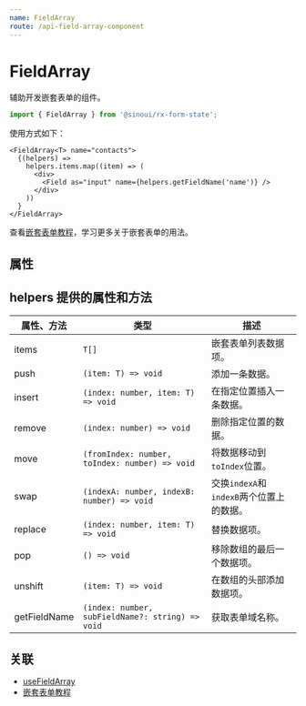 ```yaml
---
name: FieldArray
route: /api-field-array-component
---
```



# FieldArray

辅助开发嵌套表单的组件。

```ts
import { FieldArray } from '@sinoui/rx-form-state';
```

使用方式如下：

```tsx
<FieldArray<T> name="contacts">
  {(helpers) =>
    helpers.items.map((item) => (
      <div>
        <Field as="input" name={helpers.getFieldName('name')} />
      </div>
    ))
  }
</FieldArray>
```

查看[嵌套表单教程](nest-form)，学习更多关于嵌套表单的用法。

## 属性

<Props of={FieldArray} />

## helpers 提供的属性和方法

| 属性、方法   | 类型                                             | 描述                                     |
| ------------ | ------------------------------------------------ | ---------------------------------------- |
| items        | `T[]`                                            | 嵌套表单列表数据项。                     |
| push         | `(item: T) => void`                              | 添加一条数据。                           |
| insert       | `(index: number, item: T) => void`               | 在指定位置插入一条数据。                 |
| remove       | `(index: number) => void`                        | 删除指定位置的数据。                     |
| move         | `(fromIndex: number, toIndex: number) => void`   | 将数据移动到`toIndex`位置。              |
| swap         | `(indexA: number, indexB: number) => void`       | 交换`indexA`和`indexB`两个位置上的数据。 |
| replace      | `(index: number, item: T) => void`               | 替换数据项。                             |
| pop          | `() => void`                                     | 移除数组的最后一个数据项。               |
| unshift      | `(item: T) => void`                              | 在数组的头部添加数据项。                 |
| getFieldName | `(index: number, subFieldName?: string) => void` | 获取表单域名称。                         |

## 关联

- [useFieldArray](api-use-field-array)
- [嵌套表单教程](nest-form)
